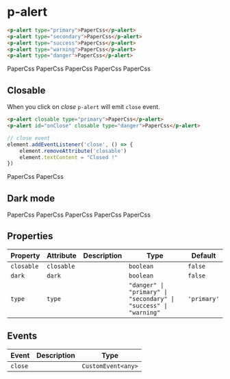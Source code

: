 

<Meta title="Components/Alert" />

# p-alert

```html
<p-alert type="primary">PaperCss</p-alert>
<p-alert type="secondary">PaperCss</p-alert>
<p-alert type="success">PaperCss</p-alert>
<p-alert type="warning">PaperCss</p-alert>
<p-alert type="danger">PaperCss</p-alert>
```

<p-alert type="primary">PaperCss</p-alert>
<p-alert type="secondary">PaperCss</p-alert>
<p-alert type="success">PaperCss</p-alert>
<p-alert type="warning">PaperCss</p-alert>
<p-alert type="danger">PaperCss</p-alert>

## Closable

When you click on *close* `p-alert` will emit `close` event.

```html
<p-alert closable type="primary">PaperCss</p-alert>
<p-alert id="onClose" closable type="danger">PaperCss</p-alert>
```

```javascript
// close event
element.addEventListener('close', () => {
    element.removeAttribute('closable')
    element.textContent = "Closed !"
})
```

<p-alert closable type="primary">PaperCss</p-alert>
<p-alert id="onClose" closable type="danger">PaperCss</p-alert>

## Dark mode

<div style={{padding: '10px', boxSizing: "border-box", width: "100%", background: "#41403e"}}>
    <p-alert dark type="primary">PaperCss</p-alert>
    <p-alert dark type="secondary">PaperCss</p-alert>
    <p-alert dark type="success">PaperCss</p-alert>
    <p-alert dark closable type="warning">PaperCss</p-alert>
    <p-alert dark closable type="danger">PaperCss</p-alert>
</div>

## Properties

| Property   | Attribute  | Description | Type                                                             | Default     |
| ---------- | ---------- | ----------- | ---------------------------------------------------------------- | ----------- |
| `closable` | `closable` |             | `boolean`                                                        | `false`     |
| `dark`     | `dark`     |             | `boolean`                                                        | `false`     |
| `type`     | `type`     |             | `"danger" \| "primary" \| "secondary" \| "success" \| "warning"` | `'primary'` |


## Events

| Event   | Description | Type               |
| ------- | ----------- | ------------------ |
| `close` |             | `CustomEvent<any>` |


